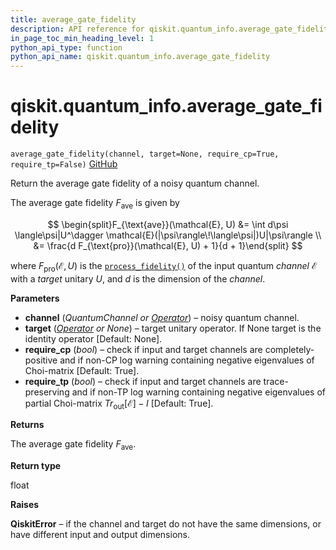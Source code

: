 ```yaml
---
title: average_gate_fidelity
description: API reference for qiskit.quantum_info.average_gate_fidelity
in_page_toc_min_heading_level: 1
python_api_type: function
python_api_name: qiskit.quantum_info.average_gate_fidelity
---
```


# qiskit.quantum\_info.average\_gate\_fidelity

<span id="qiskit.quantum_info.average_gate_fidelity" />

`average_gate_fidelity(channel, target=None, require_cp=True, require_tp=False)` [GitHub](https://github.com/qiskit/qiskit/tree/stable/0.20/qiskit/quantum_info/operators/measures.py "view source code")

Return the average gate fidelity of a noisy quantum channel.

The average gate fidelity $F_{\text{ave}}$ is given by

$$
\begin{split}F_{\text{ave}}(\mathcal{E}, U)
    &= \int d\psi \langle\psi|U^\dagger
        \mathcal{E}(|\psi\rangle\!\langle\psi|)U|\psi\rangle \\
    &= \frac{d F_{\text{pro}}(\mathcal{E}, U) + 1}{d + 1}\end{split}
$$

where $F_{\text{pro}}(\mathcal{E}, U)$ is the [`process_fidelity()`](qiskit.quantum_info.process_fidelity "qiskit.quantum_info.process_fidelity") of the input quantum *channel* $\mathcal{E}$ with a *target* unitary $U$, and $d$ is the dimension of the *channel*.

**Parameters**

*   **channel** (*QuantumChannel or* [*Operator*](qiskit.quantum_info.Operator "qiskit.quantum_info.Operator")) – noisy quantum channel.
*   **target** ([*Operator*](qiskit.quantum_info.Operator "qiskit.quantum_info.Operator") *or None*) – target unitary operator. If None target is the identity operator \[Default: None].
*   **require\_cp** (*bool*) – check if input and target channels are completely-positive and if non-CP log warning containing negative eigenvalues of Choi-matrix \[Default: True].
*   **require\_tp** (*bool*) – check if input and target channels are trace-preserving and if non-TP log warning containing negative eigenvalues of partial Choi-matrix $Tr_{\mbox{out}}[\mathcal{E}] - I$ \[Default: True].

**Returns**

The average gate fidelity $F_{\text{ave}}$.

**Return type**

float

**Raises**

**QiskitError** – if the channel and target do not have the same dimensions, or have different input and output dimensions.

